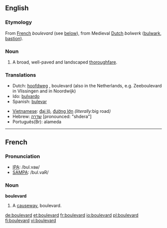 ==English==

===Etymology===
From [[French]] ''boulevard'' (see [[Boulevard#French|below]]), from Medieval [[Dutch]] ''bolwerk'' ([[bulwark]], [[bastion]]).

===Noun===
{{en-noun-reg}}

# A broad, well-paved and landscaped [[thoroughfare]].

===Translations===
{{top}}
*Dutch: [[hoofdweg]] {{m}}, boulevard {{m}} (also in the Netherlands, e.g. Zeeboulevard in Vlissingen and in Noordwijk)
*Ido: [[bulvardo]]
*Spanish: [[bulevar]] {{m}}
{{mid}}
*[[Vietnamese]]: [[đại lộ]], [[đường lớn]] ''(literally: ''big road'')''
*Hebrew: [[שדרה]] [pronounced: "shdera"] {{f}}
*Português(Br): {{s}}{{m}} alameda
{{bottom}}
----

==French==

===Pronunciation===
*[[w:IPA|IPA]]: /bul.vaʁ/
*[[w:SAMPA|SAMPA]]: /bul.vaR/

===Noun===
'''boulevard''' {{m}}
# A [[causeway]], boulevard.

[[de:boulevard]]
[[et:boulevard]]
[[fr:boulevard]]
[[io:boulevard]]
[[pl:boulevard]]
[[fi:boulevard]]
[[vi:boulevard]]